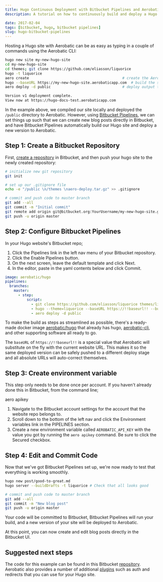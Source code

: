 ```yaml
---
title: Hugo Continuous Deployment with Bitbucket Pipelines and Aerobatic
description: A tutorial on how to continuously build and deploy a Hugo site with Bitbucket Pipelines.

date: 2017-02-04
tags: [bitbucket, hugo, bitbucket pipelines]
slug: hugo-bitbucket-pipelines
---
```



Hosting a Hugo site with Aerobatic can be as easy as typing in a couple of commands using the Aerobatic CLI:

```bash
hugo new site my-new-hugo-site
cd my-new-hugo-site
cd themes; git clone https://github.com/eliasson/liquorice
hugo -t liquorice
aero create                                           # create the Aerobatic site
hugo --baseURL https://my-new-hugo-site.aerobaticapp.com  # build the site overriding baseURL
aero deploy -d public                                 # deploy output to Aerobatic

Version v1 deployment complete.
View now at https://hugo-docs-test.aerobaticapp.com
```

In the example above, we compiled our site locally and deployed the `/public` directory to Aerobatic. However, using [Bitbucket Pipelines](https://bitbucket.org/product/features/pipelines), we can set things up such that we can create new blog posts directly in Bitbucket, and have Bitbucket Pipelines automatically build our Hugo site and deploy a new version to Aerobatic.

## Step 1: Create a Bitbucket Repository

First, [create a repository](https://confluence.atlassian.com/bitbucket/create-a-git-repository-759857290.html) in Bitbucket, and then push your hugo site to the newly created repository:

```bash
# initialize new git repository
git init

# set up our .gitignore file
echo -e "/public \n/themes \naero-deploy.tar.gz" >> .gitignore

# commit and push code to master branch
git add --all
git commit -m "Initial commit"
git remote add origin git@bitbucket.org:YourUsername/my-new-hugo-site.git
git push -u origin master
```

## Step 2: Configure Bitbucket Pipelines

In your Hugo website's Bitbucket repo;

1. Click the Pipelines link in the left nav menu of your Bitbucket repository.
2. Click the Enable Pipelines button.
3. On the next screen, leave the default template and click Next.
4. In the editor, paste in the yaml contents below and click Commit.

```yaml
image: aerobatic/hugo
pipelines:
  branches:
    master:
      - step:
          script:
            - git clone https://github.com/eliasson/liquorice themes/liquorice
            - hugo --theme=liquorice --baseURL https://!!baseurl!! --buildDrafts
            - aero deploy -d public
```

To make the build as steps as streamlined as possible, there's a ready-made docker image [aerobatic/hugo](https://hub.docker.com/r/aerobatic/hugo/) that already has hugo, [aerobatic-cli](/docs/cli/), and other supporting software all ready to go.

The `baseURL` of `https://!!baseurl!!` is a special value that Aerobatic will substitute on the fly with the current website URL. This makes it so the same deployed version can be safely pushed to a different deploy stage and all absolute URLs will auto-correct themselves.

## Step 3: Create environment variable

This step only needs to be done once per account. If you haven't already done this in Bitbucket, from the command line;

<Cli>aero apikey</Cli>

1. Navigate to the Bitbucket account settings for the account that the website repo belongs to.
2. Scroll down to the bottom of the left nav and click the Environment variables link in the PIPELINES section.
3. Create a new environment variable called `AEROBATIC_API_KEY` with the value you got by running the `aero apikey` command. Be sure to click the Secured checkbox.

## Step 4: Edit and Commit Code

Now that we've got Bitbucket Pipelines set up, we're now ready to test that everything is working smoothly.

```bash
hugo new post/good-to-great.md
hugo server --buildDrafts -t liquorice # Check that all looks good

# commit and push code to master branch
git add --all
git commit -m "New blog post"
git push -u origin master
```

Your code will be committed to Bitbucket, Bitbucket Pipelines will run your build, and a new version of your site will be deployed to Aerobatic.

At this point, you can now create and edit blog posts directly in the Bitbucket UI.

<MdxImage screenshot src="/img/bitbucket-blog-post.png" alt="Author in Bitbucket" />

## Suggested next steps

The code for this example can be found in this Bitbucket [repository](https://bitbucket.org/dundonian/hugo-docs-test). Aerobatic also provides a number of additional [plugins](https://www.aerobatic.com/docs) such as auth and redirects that you can use for your Hugo site.
